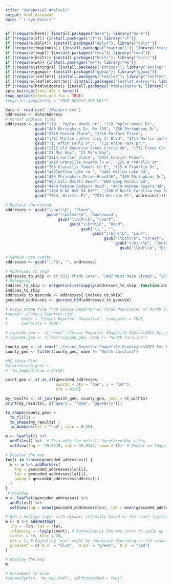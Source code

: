 ```yaml
---
title: "Geospatial Analysis"
output: html_document
date: "`r Sys.Date()`"
---
```


```r
if (!require(here)) {install.packages("here"); library("here")}
if (!require(sf)) {install.packages("sf"); library("sf")}
if (!require(dplyr)) {install.packages("dplyr"); library("dplyr")}
if (!require(tmaptools)) {install.packages("tmaptools"); library("tmaptools")}
if (!require(tmap)) {install.packages("tmap"); library("tmap")}
if (!require(knitr)) {install.packages("knitr"); library("knitr")}
if (!require(wk)) {install.packages("wk"); library("wk")}
if (!require(stringr)) {install.packages("stringr"); library("stringr")}
if (!require(ggmap)) {install.packages("ggmap"); library("ggmap")}
if (!require(leaflet)) {install.packages("leaflet"); library("leaflet")}
if (!require(leaflet.extras)) {install.packages("leaflet.extras"); library("leaflet.extras")}
if (!require(htmlwidgets)) {install.packages("htmlwidgets"); library("htmlwidgets")}
opts_knit$set(root.dir = here())
tmap_options(check.and.fix = TRUE)
#register_google(key = "YOUR_GOOGLE_API_KEY")
```

```r
data <- read.csv('./Waivers.csv')
addresses <- data$Address
# Manual address fixes
addresses <- gsub("118 , Poplar Woods Dr", "118 Poplar Woods Dr", 
             gsub("480 Ehringhaus Dr, Rm 335", "480 Ehringhaus Dr", 
             gsub("2218 Ponard Place", "2218 Pollard Place", 
             gsub("1711 Martin Luther Ling Jr Blvd", "1711 Martin Luther King Jr Boulevard",
             gsub("715 Afton Parlc Dr.", "715 Afton Park Dr.",
             gsub("1712 Old Savarino Creek Circle SW", "1712 Creek Cir SW",
             gsub("21 Mos Way", "21 Mo's Way",
             gsub("2014 curriur place", "2014 Currier Place",
             gsub("1410 Granville towers ln w", "125 W Franklin St",
             gsub("706 Granville Towers Ln E", "125 W Franklin St",
             gsub("4401Willow lake rd ", "4401 Willow Lake Rd",
             gsub("480 Ehringhaus Drive Room336", "480 Ehringhaus Dr",
             gsub("600 Call McCall Road", "600 Camp McCall Rd",
             gsub("4479 Mebane Rodgers Road", "4479 Mebane Rogers Rd",
             gsub("1100 W NC HWY 54 BYP", "1100 W North Carolina Hwy 54 Bypass",     
             gsub("7024, Weirton Pl", "7024 Weirton Pl", addresses))))))))))))))))

# Replace shortening
addresses <- gsub("\\bpl\\b", "Place", 
                  gsub("\\bblvd\\b", "Boulevard", 
                       gsub("\\bct\\b", "Court", 
                            gsub("\\brd\\b", "Road", 
                                 gsub("\\.", "", 
                                      gsub("\\bln\\b", "Lane", 
                                           gsub("\\bst\\b", "Street", 
                                                gsub("\\bjr\\b", "Junior", 
                                                  gsub("\\bdr\\b", "Drive", addresses, ignore.case = TRUE), ignore.case = TRUE), ignore.case = TRUE), ignore.case = TRUE), ignore.case = TRUE), ignore.case = TRUE), ignore.case = TRUE), ignore.case = TRUE), ignore.case = TRUE)

# Remove room number
addresses <- gsub(",.*$", "", addresses)

# Addresses to skip
addresses_to_skip <- c("1911 Shady Lane", "1007 West Main Street", "209 North Street", "102 N Main Street", "5539 Peden Point Road", "1214 Broad Street", "1100 W North Carolina Hwy 54 Bypass")
# Debugging
indices_to_skip <- unique(unlist(sapply(addresses_to_skip, function(addr) grep(addr, addresses))))
indices_to_skip
addresses_to_geocode <- addresses[-indices_to_skip]
geocoded_addresses <- geocode_OSM(addresses_to_geocode)

# Unzip shape file from Census Reporter on Total Population of North Carolina
#unzip("./Census Reporter.zip",
#      exdir = "Census Reporter Shapefile", junkpaths = TRUE,
#      overwrite = TRUE)

# zipcode_geo <- st_read("./Census Reporter Shapefile Zip/acs2022_5yr_B01003_86000US28210.shp")
# zipcode_geo <- filter(zipcode_geo, name != "North Carolina")

county_geo <- st_read("./Census Reporter Shapefile County/acs2022_5yr_B01003_05000US37063.shp")
county_geo <- filter(county_geo, name != "North Carolina")

#NC State Plot
#qtm(zipcode_geo) +
#  tm_legend(show = FALSE)

point_geo <- st_as_sf(geocoded_addresses,
                      coords = c(x = "lon", y = "lat"),
                      crs = 4326)

my_results <- st_join(point_geo, county_geo, join = st_within)
print(my_results[, c("query", "name", "geometry")])

tm_shape(county_geo) +
  tm_fill() + 
  tm_shape(my_results) +
  tm_bubbles(col = "red", size = 0.25)

m <- leaflet() %>%
  addTiles() %>%  # This adds the default OpenStreetMap tiles
  setView(lng = -79.0339, lat = 35.9132, zoom = 12)  # Center on Chapel Hill, NC (example)

# Display the map
for(i in 1:nrow(geocoded_addresses)) {
  m <- m %>% addMarkers(
    lng = geocoded_addresses$lon[i], 
    lat = geocoded_addresses$lat[i], 
    popup = geocoded_addresses$address[i]
  )
}
 # Heatmap
m <- leaflet(geocoded_addresses) %>% 
  addTiles() %>% 
  setView(lng = mean(geocoded_addresses$lon), lat = mean(geocoded_addresses$lat), zoom = 10)

# Add a heatmap layer with dynamic intensity based on the count log(count + 1) to account for 0
m <- m %>% addHeatmap(
  lng = ~lon, lat = ~lat, 
  intensity = ~log1p(count), # Normalize by the max count to scale up the intensity of the highest occurrence
  radius = 10, blur = 20,
  max = 1, # Adjusting 'max' might be necessary depending on the visual outcome
  gradient = c(`0.4` = "blue", `0.65` = "green", `0.9` = "red")
)

# Display the map
m

# Uncomment to save
#saveWidget(m, 'my_map.html', selfcontained = TRUE)
```